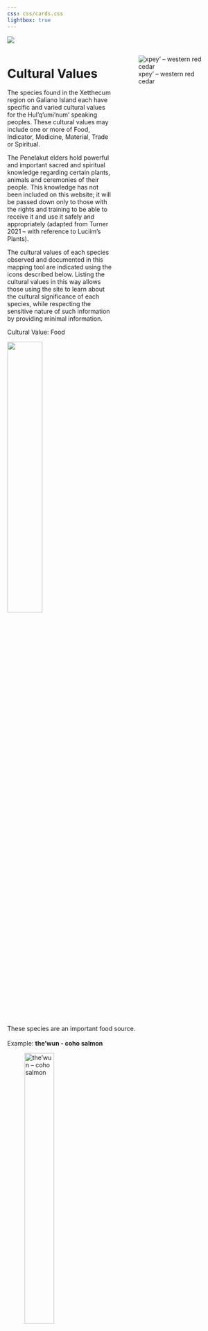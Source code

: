```yaml
---
css: css/cards.css
lightbox: true
---
```


:::: {.column-screen}
<div class="image-container">
  <img src="files/barnacle.png">
</div>
::::

::: {.columns}

::: {.column width="50%"}
# Cultural Values

The species found in the Xetthecum region on Galiano Island each have specific and varied cultural values for the Hul’q’umi’num’ speaking peoples. These cultural values may include one or more of Food, Indicator, Medicine, Material, Trade or Spiritual.

The Penelakut elders hold powerful and important sacred and spiritual knowledge regarding certain plants, animals and ceremonies of their people. This knowledge has not been included on this website; it will be passed down only to those with the rights and training to be able to receive it and use it safely and appropriately (adapted from Turner 2021 – with reference to Luciim’s Plants).

The cultural values of each species observed and documented in this mapping tool are indicated using the icons described below. Listing the cultural values in this way allows those using the site to learn about the cultural significance of each species, while respecting the sensitive nature of such information by providing minimal information.
:::

::: {.column width="50%"}

![xpey’ – western red cedar](files/image 107.png){.lightbox}
:::
:::

<div class="grid-container">

<div class="card">
<div class="card-title">Cultural Value: Food</div>
<div class="icon-container">
![](files/food.svg){width=40%}
</div>
<div class="description">
These species are an important food source.
<br><br>
Example: **the'wun - coho salmon**
</div>
![the’wun – coho salmon](files/Rectangle 771.png){width=40%}
</div>


<div class="card">
<div class="card-title">Cultural Value: Material</div>
<div class="icon-container">
![](files/material.svg){width=40%}
</div>
<div class="description">
These species are used in the manufacture of items, the capture or harvesting of other species, or used as something other than as food or medicine.
<br><br>
Example: **xpey’** – western red cedar was used to build canoes; an 800 year old cedar could be used to make four canoes.

</div>
![xpey’ – western red cedar](files/Rectangle 772.png){width=40%}
</div>

<div class="card">
<div class="card-title">Cultural Value: Indicator</div>
<div class="icon-container">
![](files/indicator.svg){width=40%}
</div>
<div class="description">
The presence of these species indicates something, whether it be the presence of other species, a forecast (e.g. weather) or an event of spiritual significance.
<br><br>
Example: the ripening of **lila’** – salmonberries indicates the return of a bird
</div>
![lila’ – salmonberry](files/Rectangle 773.png){width=40%}
</div>

<div class="card">
<div class="card-title">Cultural Value: Trade</div>
<div class="icon-container">
![](files/trade.svg){width=40%}
</div>
<div class="description">
These species were traded for other items.
 <br><br>
Example: **skw’lhey** – little neck clams (and other types of clams) were used to trade for other items.
</div>
![skw’lhey – little neck clam](files/image 106.png){width=40%}
</div>

<div class="card">
<div class="card-title">Cultural Value: Medicine</div>
<div class="icon-container">
![](files/medicinal.svg){width=40%}
</div>
<div class="description">
These species or portions of them are used as medicine.
<br><br>
Example: **q’ey’xulhp** – cascara
</div>
![q’ey’xulhp – cascara](files/Rectangle 774.png){width=40%}
</div>

<div class="card">
<div class="card-title">Cultural Value: Spiritual</div>
<div class="icon-container">
![](files/food.svg){width=40%}
</div>
<div class="description">
These species are used in spiritual ceremony or hold spiritual meaning and significance.
<br><br>
Example: **yuxwule’** – bald eagle
</div>
![yuxwule’ – bald eagle](files/Rectangle 775.png){width=40%}
</div>

</div>



::: {.panel-tabset}

## Thuthiqut
### Thuthiqut - Forest
 
**Including Mature, Young, and Pole Sapling**

:::: {.columns}

::::: {.column width="50%"}
Shaped by interactions between water, soil, terrain, climate and the multitudes of beings that live within them, forests are a sanctuary for hundreds of thousands of species of plants, fungi, mammals, birds, insects and microorganisms. Forests provide shelter, clean water, and food, the foundations for a complex web of life in which we are intricately connected. Humans have been stewarding forests on Galiano since time out of mind, in order to ensure key species that we depend on can flourish and help us thrive. Dry ridges or steep southwest facing slopes with nutrient poor, shallow soils tend to be dominated by a mix of gnarled ts’sey (Douglas-fir) and qaanlhp (arbutus), and shrubby species such as lulutth'sulhp (dull oregon grape) or xwiinlhp (baldhip rose), all of which provide medicine. These drier ecological communities are mapped as woodlands in this map.
:::::

::::: {.column width="50%"}
![mature forest](files/Rectangle 790.png)
:::::

::::

:::: {.columns}

::::: {.column width="50%"}

Moister forests are characterized by towering ts’sey (Douglas-fir) and robust xpey’ (western red cedar), which is known as the ‘tree of life’, as it can provide essential material for everything from ocean-worthy canoes, to rot-resistant buildings, beautiful carvings, and woven rain hats. The most valuable xpey’ for these purposes are old growth trees, which are allowed to grow slowly for hundreds of years in order to provide fine and clear-grained bark for weaving and wood for carving. Traditional Indigenous harvesting methods of only taking a strip of bark or plank of wood from one side can allow such trees to survive, heal and continue growing. The understory in this type of forest is dominated by plants that can grow in symbiosis with the fungicide xpey’ releases into the soil to discourage competition from other plants. This type of forest is often thick with t'eqe' (salal) and suniiulhp (tall oregon grape), both of which provide nutritious berries, as well as sthxélem (sword fern), which is a spiritually significant plant that also provides fiddleheads as a special winter treat. 

::::

::::: {.column width="50%"}
![young forest](files/Rectangle 791.png)
:::::

::::

:::: {.columns}

::::: {.column width="50%"}

These older forests are models of complexity, exhibiting a vast diversity of composition (the parts), structure (the arrangement of the parts), and function (how the parts interact with one another). Big ts'alhulhp (bigleaf maple) that are covered in moss offer habitat for other culturally significant species, such as tl’usiip (licorice fern), which Florence James shared can be used as a sweetener: if one gently lifts the moss with your pinky to reveal the root, the licorice fern root can be rinsed, chopped up, mixed with berries and placed on a board in the sun to dry. If it is flipped the next day to dry the other side, this can be kept to have on hand.

In mature and old growth forests, trees are present in all stages of their life cycles including standing dead snags and fallen debris, large or small—providing critical habitat for culturally significant species such as yuxwule' (bald eagle) and ha'put (black tailed deer). Forests are valued for hunting ha'put (deer) from September to October, although Florence James cautions that we should not hunt females or hunt after the rut, but wait until after the ironwood (qethulhp) blooms turned brown. The first deer hunted was always shared as a ritual; each species had rules and rituals. It is tradition to bring an elder a piece of meat from hunting, just as one shared the first fish caught during seafood harvests.

Sources:

1. Florence James (interviews August 28 2021, March 7 2022, March 14, 2022)Jeannine Georgeson (interview February 19, 2022)Fred Wilson (interview Feb 26, 2022)Lorne Silvey (interview March 3, 2022) Up-Close Report (Emmings and Erickson, 2004)
:::::

::::: {.column width="50%"}
![pole sapling](files/Rectangle 792.png)
:::::
::::

## Tl'elhumqa'
### Tl'elhumqa' – Freshwater

**Including Riparian and Wetland**

:::: {.columns}

::::: {.column width="50%"}

Healthy wetlands, lakes and streams are havens for humans and wildlife alike, providing critical habitat and a source of freshwater. A diversity of plant life, bacteria and insects thrive in these ecosystems, forming complex food webs that support many culturally important species, such as stseelhtun (salmon). Thuqi' (sockeye salmon) and haan (pink salmon) are two types of salmon favoured by Indigenous community members on Galiano. In addition, the enhanced growth and forest structure found in riparian areas provides necessary cover for wildlife, which is also important for culturally significant activities such as hunting and birdwatching. Ha'put (black tailed deer) and smuqw'a' (great blue heron) depend on freshwater areas for food and water. 
:::::
::::: {.column width="50%"}
![riparian](files/Rectangle 794.png)
:::::
::::

:::: {.columns}

::::: {.column width="50%"}

Wetlands on Galiano include lakes, shallow water, swamps, marshes, wet meadows, fens, and bog communities, many of which are represented in the watershed that flows into Xetthecum. Swamps and riparian areas include flood-tolerant trees such as xpey’ (western red cedar) which “like to have their feet wet”, kwulala'ulhp (red alder), whose inner bark offers a source of emergency food in the spring, and swele’ulhp (willow), which is useful for making fish traps. Other helpful plants that grow here include stth'e'qun (cattail) which provides a useful source of materials for both binding and insulation, sxum'xum' (horsetail), which makes a yellow brown dye and ts'a'kw'a' (skunk cabbage) which can be used to wrap food to keep it fresh. These areas are prized for berry-picking and gathering other edible and medicinal plants such as lila’ (salmonberry), t'uqwum' (thimbleberry), t'eqe' (salal), suniiulhp (oregon grape), sqw'uqwtsus (red huckleberry) and me’uwhulhp (Labrador tea).
:::::
::::: {.column width="50%"}
![wetland](files/Rectangle 795.png)
:::::
::::

:::: {.columns}

::::: {.column width="50%"}

Colonial settlers began to alter Galiano’s landscape in the late 1800’s in ways that were very different from the strategies used by pre-contact First Nations communities. Instead of respecting the integrity of streams, wetlands and riparian areas and honouring the role that sqwul'ew' (beaver) play in revitalizing freshwater ecosystems, these areas have been focal points for resource extraction, agriculture, logging, construction, transportation and waste disposal. 

Hwtalonēts (Greig Creek) does not currently support large populations of salmon. In fact, there are no sea-run salmon or trout populations currently spawning in the island’s streams. There are, however, resident cutthroat trout and stickleback populations that have persisted in a number of our creeks. These fish are no longer able to make it to the ocean because of barriers such as waterfalls, ditched agricultural fields and dams. Efforts to re-establish Coho and Chum populations in Greig Creek have been taking place, mainly through stream bank restoration and stocking, in part through the local school caring for and releasing salmon fry on an annual basis. This is a significant experience for Indigenous and non-Indigenous children alike on Galiano. Habitat for a resident cutthroat trout population in Murchison creek has been improved through the creation of off-channel ponds and the placement of large woody debris within the channel.

Sources:

Florence James (interviews August 28 2021, March 7 2022, March 14, 2022)Jeannine Georgeson (interview February 19, 2022)Fred Wilson (interview Feb 26, 2022)Lorne Silvey (interview March 3, 2022)Rosemary Georgeson (interview March 6 2022)Luschiim’s Plants (2021)www.firstvoices.comUp-Close Report (Emmings and Erickson, 2004)
:::::
::::: {.column width="50%"}
![creek](files/Rectangle 796.png)
:::::
::::

## Hwuiumqa'

### Hwuiumqa' - Marine

**Including Shoreline and Subtidal**

:::: {.columns}

::::: {.column width="50%"}
Surrounded by water, the residents, visitors and non-resident property owners of Galiano Island see the ocean as intrinsic to living and loving life on this island. Sightings of q'ul-lhanamutsum (orca whales) and other marine mammals are treasured, and ocean-going transportation is key, but for many community members, the ocean is first and foremost a source of food and livelihood. Both Indigenous and non-Indigenous people on Galiano enjoy fish such as thuqi' (sockeye salmon), haan (pink salmon), tuqwtuqw (red snapper) and t’q’as (rockfish in general). Also prized are tl'uxwtl'uxw (oysters), s-axwa' (clams), kwuneem'mun', (scallops), ey'x (dungeness crabs), thikwt (sea cucumber) and seaweeds & algaes such as lhuq'us (red laver). Florence James shared that e s-hw (seal) has also been prized as a dark meat. 
:::::


::::: {.column width="50%"}
![shoreline](files/Rectangle 797.png)
:::::
::::

:::: {.columns}

::::: {.column width="50%"}

Xetthecum (Retreat Cove/Island) is one of the few marine locations on the shoreline of Galiano itself that has been an important place for fishing and harvesting shellfish. Its desirability as a habitat for rockfish in particular has since become so notable that it has been designated a marine protected area—in which fishing is banned—in order to conserve these long-lived species that are slow to reproduce. As the tide is not too fast, Xetthecum was once also a good area for other creatures, such as clams, pun'eq' (geoduck) and dog fish. It is important that community members are able to harvest and consume these foods without getting sick, therefore environmental health of the ocean is vital.Culturally significant beaches and shorelines on Galiano Island, such as those near Xetthecum are used as places to congregate for picnics, social events, ceremonial sites, and as food gathering sites by local First Nations peoples. Bays, inlets, and coves like Xetthecum are also a place of safe harbour during storms, or places to moor one's boat during winters.
:::::
::::: {.column width="50%"}
![subtidal](files/Rectangle 798.png)
:::::
::::

:::: {.columns}

::::: {.column width="50%"}

Many (if not all) of the Indigenous families associated with Galiano have been fishing since time out of mind. The Seafood Fest has been an extremely significant annual cultural event for decades primarily because so many of the island’s inhabitants have been passing down the skills, knowledge and secret locations of where to find the best sources of seafood for generations. Unfortunately, due to overfishing, destruction of marine habitat, pollution and other industrial causes, the bounty of the sea has become so limited that few members of the next generation can make a living fishing, and most of the menu for the Seafood Fest now has to be purchased from elsewhere. 

In the past, no one would ever reveal the locations of where to harvest seafood, but now this is merely a list of where these creatures once were. Locations of significance include Porlier Pass for rockfish, Pinnacle Rock on the south side of Porlier Pass for lingcod, and Walker Hook off of Saltspring for rockfish. As for salmon, Cable Bay was once a good location for chum salmon, as was Enterprise Reef off of Mayne Island, and off Valdes Island, but other fishing areas that have been key for Indigenous Galiano community members in the past hundred years are much farther away, necessitating long periods of time that families are separated. The closest of these locations include the west coast of Vancouver Island such as Jordan River, Race Rocks, San Juan Harbour near Port Renfrew, and areas near River’s Inlet to the Skeena.

Sources:

Florence James (interviews August 28 2021, March 7 2022, March 14, 2022)Jeannine Georgeson (interview February 19, 2022)Fred Wilson (interview Feb 26, 2022)Lorne Silvey (interview March 3, 2022)Up-Close Report (Emmings and Erickson, 2004)
:::::
::::: {.column width="50%"}
![eelgrass beds](files/Rectangle 799.png)
:::::
::::

## Shthuliim 

### Shthuliim - Woodlands and Rock Outcrops

:::


<br>

:::: {.column-page}
<center>
![](files/icon_array.png)
</center>
::::